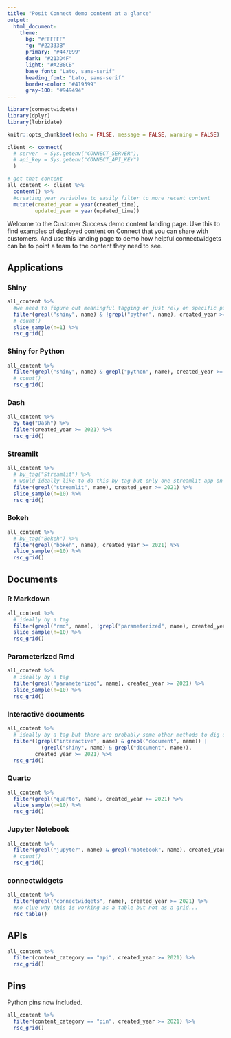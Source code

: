 ```yaml
---
title: "Posit Connect demo content at a glance"
output: 
  html_document:
    theme:
      bg: "#FFFFFF"
      fg: "#22333B" 
      primary: "#447099"
      dark: "#213D4F"
      light: "#A2B8CB"
      base_font: "Lato, sans-serif"
      heading_font: "Lato, sans-serif"
      border-color: "#419599"
      gray-100: "#949494"
---
```



```r
library(connectwidgets)
library(dplyr)
library(lubridate)

knitr::opts_chunk$set(echo = FALSE, message = FALSE, warning = FALSE)

client <- connect(
  # server  = Sys.getenv("CONNECT_SERVER"),
  # api_key = Sys.getenv("CONNECT_API_KEY")
  )

# get that content
all_content <- client %>%
  content() %>% 
  #creating year variables to easily filter to more recent content
  mutate(created_year = year(created_time),
         updated_year = year(updated_time))

```

Welcome to the Customer Success demo content landing page. Use this to find examples of deployed content on Connect that you can share with customers. And use this landing page to demo how helpful connectwidgets can be to point a team to the content they need to see.

## Applications {.tabset .tabset-fade .tabset-pills}

### Shiny

```r
all_content %>% 
  #we need to figure out meaningful tagging or just rely on specific pieces of content and surface them individually.
  filter(grepl("shiny", name) & !grepl("python", name), created_year >= 2021) %>% 
  # count()
  slice_sample(n=1) %>% 
  rsc_grid()
```

### Shiny for Python

```r
all_content %>% 
  filter(grepl("shiny", name) & grepl("python", name), created_year >= 2021) %>% 
  # count()
  rsc_grid()
```

### Dash

```r
all_content %>% 
  by_tag("Dash") %>% 
  filter(created_year >= 2021) %>% 
  rsc_grid()
```

### Streamlit

```r
all_content %>% 
  # by_tag("Streamlit") %>% 
  # would ideally like to do this by tag but only one streamlit app on colorado has the streamlit tag today - let's discuss tags when we meet
  filter(grepl("streamlit", name), created_year >= 2021) %>% 
  slice_sample(n=10) %>% 
  rsc_grid()
```

### Bokeh

```r
all_content %>% 
  # by_tag("Bokeh") %>% 
  filter(grepl("bokeh", name), created_year >= 2021) %>% 
  slice_sample(n=10) %>% 
  rsc_grid()
```

## Documents {.tabset .tabset-fade .tabset-pills}

### R Markdown

```r
all_content %>% 
  # ideally by a tag 
  filter(grepl("rmd", name), !grepl("parameterized", name), created_year >= 2021) %>% 
  slice_sample(n=10) %>% 
  rsc_grid()
```

### Parameterized Rmd

```r
all_content %>% 
  # ideally by a tag 
  filter(grepl("parameterized", name), created_year >= 2021) %>% 
  slice_sample(n=10) %>% 
  rsc_grid()
```

### Interactive documents

```r
all_content %>% 
  # ideally by a tag but there are probably some other methods to dig up these examples
  filter((grepl("interactive", name) & grepl("document", name)) | 
           (grepl("shiny", name) & grepl("document", name)), 
         created_year >= 2021) %>% 
  rsc_grid()
```

### Quarto

```r
all_content %>% 
  filter(grepl("quarto", name), created_year >= 2021) %>% 
  slice_sample(n=10) %>% 
  rsc_grid()
```

### Jupyter Notebook

```r
all_content %>% 
  filter(grepl("jupyter", name) & grepl("notebook", name), created_year >= 2021) %>% 
  # count()
  rsc_grid()
```

### connectwidgets


```r
all_content %>% 
  filter(grepl("connectwidgets", name), created_year >= 2021) %>% 
  #no clue why this is working as a table but not as a grid...
  rsc_table()
```


## APIs
```r
all_content %>% 
  filter(content_category == "api", created_year >= 2021) %>% 
  rsc_grid()
```

## Pins

Python pins now included.
```r
all_content %>% 
  filter(content_category == "pin", created_year >= 2021) %>% 
  rsc_grid()
```
